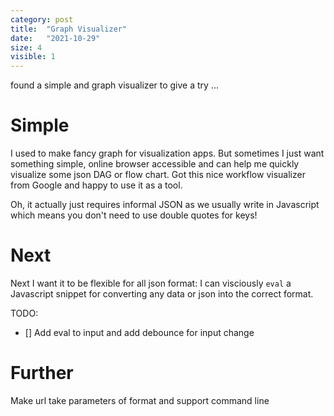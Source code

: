 ```yaml
---
category: post
title:  "Graph Visualizer"
date:   "2021-10-29"
size: 4
visible: 1
---
```



found a simple and graph visualizer to give a try ...

# Simple
I used to make fancy graph for visualization apps. But sometimes I just want something simple, online browser accessible and can help me quickly visualize some json DAG or flow chart. Got this nice workflow visualizer from Google and happy to use it as a tool.


<FlowVis/>

Oh, it actually just requires informal JSON as we usually write in Javascript which means you don't need to use double quotes for keys!

# Next
Next I want it to be flexible for all json format: I can visciously `eval` a Javascript snippet for converting any data or json into the correct format.

TODO:
- [] Add eval to input and add debounce for input change

# Further
Make url take parameters of format and support command line


